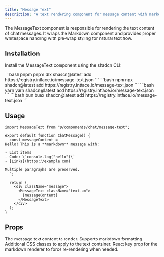```yaml
---
title: "Message Text"
description: "A text rendering component for message content with markdown support and proper whitespace handling."
---
```


The MessageText component is responsible for rendering the text content of chat messages. It wraps the Markdown component and provides proper whitespace handling with pre-wrap styling for natural text flow.

## Installation

Install the MessageText component using the shadcn CLI:

<CodeGroup>
  ```bash pnpm 
  pnpm dlx shadcn@latest add https://registry.intface.io/message-text.json
  ```
  ```bash npm 
  npx shadcn@latest add https://registry.intface.io/message-text.json
  ```
  ```bash yarn 
  yarn shadcn@latest add https://registry.intface.io/message-text.json
  ```
  ```bash bun 
  bunx shadcn@latest add https://registry.intface.io/message-text.json
  ```
</CodeGroup>

## Usage

```tsx
import MessageText from "@/components/chat/message-text";

export default function ChatMessage() {
  const messageContent = `
Hello! This is a **markdown** message with:

- List items
- Code: \`console.log("hello")\`
- [Links](https://example.com)

Multiple paragraphs are preserved.
  `;

  return (
    <div className="message">
      <MessageText className="text-sm">
        {messageContent}
      </MessageText>
    </div>
  );
}
```

## Props

<ParamField body="children" type="string" required>
  The message text content to render. Supports markdown formatting.
</ParamField>

<ParamField body="className" type="string">
  Additional CSS classes to apply to the text container.
</ParamField>

<ParamField body="key" type="any">
  React key prop for the markdown renderer to force re-rendering when needed.
</ParamField>
